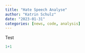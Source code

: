 ```yaml
---
title: "Hate Speech Analyse"
author: "Katrin Schulz"
date: "2023-01-31"
categories: [news, code, analysis]
---
```




Test

```r
1+1
```
